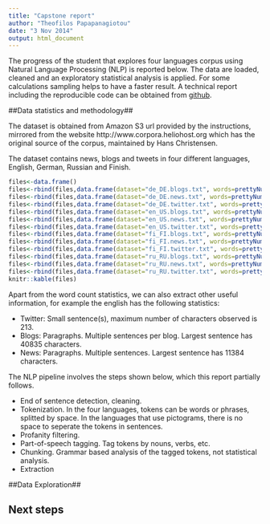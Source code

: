 ```yaml
---
title: "Capstone report"
author: "Theofilos Papapanagiotou"
date: "3 Nov 2014"
output: html_document
---
```


The progress of the student that explores four languages corpus using Natural Language Processing (NLP) is reported below. The data are loaded, cleaned and an exploratory statistical analysis is applied. For some calculations sampling helps to have a faster result. A technical report including the reproducible code can be obtained from [github](https://github.com/theofpa/datasciencecoursera/blob/master/capstone/report.pdf).

##Data statistics and methodology##

The dataset is obtained from Amazon S3 url provided by the instructions, mirrored from the website http://www.corpora.heliohost.org which has the original source of the corpus, maintained by Hans Christensen.

The dataset contains news, blogs and tweets in four different languages, English, German, Russian and Finish.

```r
files<-data.frame()
files<-rbind(files,data.frame(dataset="de_DE.blogs.txt", words=prettyNum(12653185,big.mark=",",scientific=F), characters=prettyNum(85459666,big.mark=",",scientific=F), lines=prettyNum(371440,big.mark=",",scientific=F)))
files<-rbind(files,data.frame(dataset="de_DE.news.txt", words=prettyNum(13219388,big.mark=",",scientific=F), characters=prettyNum(95591959,big.mark=",",scientific=F), lines=prettyNum(244743,big.mark=",",scientific=F)))
files<-rbind(files,data.frame(dataset="de_DE.twitter.txt", words=prettyNum(11803735,big.mark=",",scientific=F), characters=prettyNum(75578341,big.mark=",",scientific=F), lines=prettyNum(947774,big.mark=",",scientific=F)))
files<-rbind(files,data.frame(dataset="en_US.blogs.txt", words=prettyNum(37334690,big.mark=",",scientific=F), characters=prettyNum(210160014,big.mark=",",scientific=F), lines=prettyNum(899288,big.mark=",",scientific=F)))
files<-rbind(files,data.frame(dataset="en_US.news.txt", words=prettyNum(34372720,big.mark=",",scientific=F), characters=prettyNum(205811889,big.mark=",",scientific=F), lines=prettyNum(1010242,big.mark=",",scientific=F)))
files<-rbind(files,data.frame(dataset="en_US.twitter.txt", words=prettyNum(30374206,big.mark=",",scientific=F), characters=prettyNum(167105338,big.mark=",",scientific=F), lines=prettyNum(2360148,big.mark=",",scientific=F)))
files<-rbind(files,data.frame(dataset="fi_FI.blogs.txt", words=prettyNum(12732013,big.mark=",",scientific=F), characters=prettyNum(108503595,big.mark=",",scientific=F), lines=prettyNum(439785,big.mark=",",scientific=F)))
files<-rbind(files,data.frame(dataset="fi_FI.news.txt", words=prettyNum(10446725,big.mark=",",scientific=F), characters=prettyNum(94234350,big.mark=",",scientific=F), lines=prettyNum(485758,big.mark=",",scientific=F)))
files<-rbind(files,data.frame(dataset="fi_FI.twitter.txt", words=prettyNum(3153003,big.mark=",",scientific=F), characters=prettyNum(25331142,big.mark=",",scientific=F), lines=prettyNum(285214,big.mark=",",scientific=F)))
files<-rbind(files,data.frame(dataset="ru_RU.blogs.txt", words=prettyNum(9691167,big.mark=",",scientific=F), characters=prettyNum(116855835,big.mark=",",scientific=F), lines=prettyNum(337100,big.mark=",",scientific=F)))
files<-rbind(files,data.frame(dataset="ru_RU.news.txt", words=prettyNum(9416099,big.mark=",",scientific=F), characters=prettyNum(118996424,big.mark=",",scientific=F), lines=prettyNum(196360,big.mark=",",scientific=F)))
files<-rbind(files,data.frame(dataset="ru_RU.twitter.txt", words=prettyNum(9542485,big.mark=",",scientific=F), characters=prettyNum(105182346,big.mark=",",scientific=F), lines=prettyNum(881414,big.mark=",",scientific=F)))
knitr::kable(files)
```

Apart from the word count statistics, we can also extract other useful information, for example the english has the following statistics:

* Twitter: Small sentence(s), maximum number of characters observed is 213.
* Blogs: Paragraphs. Multiple sentences per blog. Largest sentence has 40835 characters.
* News: Paragraphs. Multiple sentences. Largest sentence has 11384 characters.

The NLP pipeline involves the steps shown below, which this report partially follows.

* End of sentence detection, cleaning.
* Tokenization. In the four languages, tokens can be words or phrases, splitted by space. In the languages that use pictograms, there is no space to seperate the tokens in sentences.
* Profanity filtering.
* Part-of-speech tagging. Tag tokens by nouns, verbs, etc.
* Chunking. Grammar based analysis of the tagged tokens, not statistical analysis.
* Extraction

##Data Exploration##

## Next steps ##
